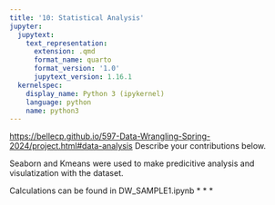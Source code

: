 ```yaml
---
title: '10: Statistical Analysis'
jupyter:
  jupytext:
    text_representation:
      extension: .qmd
      format_name: quarto
      format_version: '1.0'
      jupytext_version: 1.16.1
  kernelspec:
    display_name: Python 3 (ipykernel)
    language: python
    name: python3
---
```


<https://bellecp.github.io/597-Data-Wrangling-Spring-2024/project.html#data-analysis>
Describe your contributions below.

Seaborn and Kmeans were used to make predicitive analysis and visulatization with the dataset.

Calculations can be found in DW_SAMPLE1.ipynb
* * *
